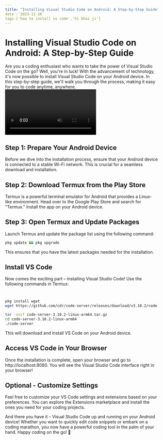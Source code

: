 ```yaml
---
title: "Installing Visual Studio Code on Android: A Step-by-Step Guide"
date :'2023-11-16'
tags:['how to install vs code','hi bhai ji']
---
```


# Installing Visual Studio Code on Android: A Step-by-Step Guide

Are you a coding enthusiast who wants to take the power of Visual Studio Code on the go? Well, you're in luck! With the advancement of technology, it's now possible to install Visual Studio Code on your Android device. In this step-by-step guide, we'll walk you through the process, making it easy for you to code anytime, anywhere.
<Video id="23456hEB">
## Step 1: Prepare Your Android Device

Before we dive into the installation process, ensure that your Android device is connected to a stable Wi-Fi network. This is crucial for a seamless download and installation.

## Step 2: Download Termux from the Play Store

Termux is a powerful terminal emulator for Android that provides a Linux-like environment. Head over to the Google Play Store and search for "Termux." Install the app on your Android device.

## Step 3: Open Termux and Update Packages

Launch Termux and update the package list using the following command:

```bash
pkg update && pkg upgrade
```

This ensures that you have the latest packages needed for the installation.

## Install VS Code
Now comes the exciting part – installing Visual Studio Code! Use the following commands in Termux:

```bash


pkg install wget
wget https://github.com/cdr/code-server/releases/download/v3.10.2/code-server-3.10.2-linux-arm64.tar.gz
```
```bash
tar -xvzf code-server-3.10.2-linux-arm64.tar.gz
cd code-server-3.10.2-linux-arm64
./code-server

```
This will download and install VS Code on your Android device.

## Access VS Code in Your Browser
Once the installation is complete, open your browser and go to http://localhost:8080. You will see the Visual Studio Code interface right in your browser!

## Optional - Customize Settings
Feel free to customize your VS Code settings and extensions based on your preferences. You can explore the Extensions marketplace and install the ones you need for your coding projects.

And there you have it – Visual Studio Code up and running on your Android device! Whether you want to quickly edit code snippets or embark on a coding marathon, you now have a powerful coding tool in the palm of your hand. Happy coding on the go! 🚀